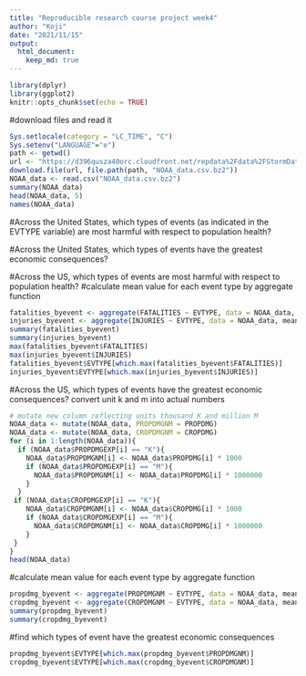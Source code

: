 ```yaml
---
title: "Reproducible research course project week4"
author: "Koji"
date: "2021/11/15"
output: 
  html_document: 
    keep_md: true
---
```


```r
library(dplyr)
library(ggplot2)
knitr::opts_chunk$set(echo = TRUE)
```

#download files and read it
```r
Sys.setlocale(category = "LC_TIME", "C")
Sys.setenv("LANGUAGE"="e")
path <- getwd()
url <- "https://d396qusza40orc.cloudfront.net/repdata%2Fdata%2FStormData.csv.bz2"
download.file(url, file.path(path, "NOAA_data.csv.bz2"))
NOAA_data <- read.csv("NOAA_data.csv.bz2")
summary(NOAA_data)
head(NOAA_data, 5)
names(NOAA_data)
```

#Across the United States, which types of events (as indicated in the \color{red}{\verb|EVTYPE|}EVTYPE variable) are most harmful with respect to population health?
    
#Across the United States, which types of events have the greatest economic consequences?

#Across the US, which types of events are most harmful with respect to population health?
#calculate mean value for each event type by aggregate function
```r
fatalities_byevent <- aggregate(FATALITIES ~ EVTYPE, data = NOAA_data, mean, na.rm = TRUE)
injuries_byevent <- aggregate(INJURIES ~ EVTYPE, data = NOAA_data, mean, na.rm = TRUE)
summary(fatalities_byevent)
summary(injuries_byevent)
max(fatalities_byevent$FATALITIES)
max(injuries_byevent$INJURIES)
fatalities_byevent$EVTYPE[which.max(fatalities_byevent$FATALITIES)]
injuries_byevent$EVTYPE[which.max(injuries_byevent$INJURIES)]
```

#Across the US, which types of events have the greatest economic consequences?
convert unit k and m into actual numbers
```r
# mutate new column reflecting units thousand K and million M
NOAA_data <- mutate(NOAA_data, PROPDMGNM = PROPDMG)
NOAA_data <- mutate(NOAA_data, CROPDMGNM = CROPDMG)
for (i in 1:length(NOAA_data)){
  if (NOAA_data$PROPDMGEXP[i] == "K"){
    NOAA_data$PROPDMGNM[i] <- NOAA_data$PROPDMG[i] * 1000
    if (NOAA_data$PROPDMGEXP[i] == "M"){
      NOAA_data$PROPDMGNM[i] <- NOAA_data$PROPDMG[i] * 1000000
    }
  }
 if (NOAA_data$CROPDMGEXP[i] == "K"){
    NOAA_data$CROPDMGNM[i] <- NOAA_data$CROPDMG[i] * 1000
    if (NOAA_data$CROPDMGEXP[i] == "M"){
      NOAA_data$CROPDMGNM[i] <- NOAA_data$CROPDMG[i] * 1000000
    }
 }
}
head(NOAA_data)
```

#calculate mean value for each event type by aggregate function
```r
propdmg_byevent <- aggregate(PROPDMGNM ~ EVTYPE, data = NOAA_data, mean, na.rm = TRUE)
cropdmg_byevent <- aggregate(CROPDMGNM ~ EVTYPE, data = NOAA_data, mean, na.rm = TRUE)
summary(propdmg_byevent)
summary(cropdmg_byevent)
```

#find which types of event have the greatest economic consequences
```r
propdmg_byevent$EVTYPE[which.max(propdmg_byevent$PROPDMGNM)]
cropdmg_byevent$EVTYPE[which.max(cropdmg_byevent$CROPDMGNM)]

```

